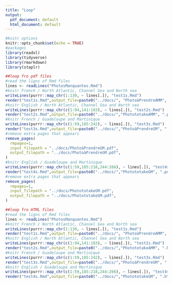 ```yaml
---
title: "Loop"
output:
  pdf_document: default
  html_document: default
---
```


```r
#knitr options
knitr::opts_chunk$set(echo = TRUE)
#packages
library(readxl)
library(tidyverse)
library(rmarkdown)
library(staplr) 
```

```r
##loop fro pdf files
#read the ligns of Rmd files
lines <- readLines("PhotosManquantes.Rmd")
#knitr French / North Atlantic, Channel Sea and North sea
writeLines(purrr::map_chr(1:139, ~ lines[.]), "test1s.Rmd")
render("test1s.Rmd",output_file=paste0("../docs/", "PhotoàPrendreAMM", ".pdf"))
#knitr English / North Atlantic, Channel Sea and North sea
writeLines(purrr::map_chr(c(1:94,141:183), ~ lines[.]), "test2s.Rmd")
render("test2s.Rmd",output_file=paste0("../docs/","PhotototakeAMM", ".pdf"))
#knitr French / Guadeloupe and Martinique
writeLines(purrr::map_chr(c(1:59,185:242), ~ lines[.]), "test3s.Rmd")
render("test3s.Rmd",output_file=paste0("../docs/","PhotoàPrendreGM", ".pdf"))
#remove extra pages that appears
remove_pages(
  rmpages=1,
  input_filepath = "../docs/PhotoàPrendreGM.pdf",
  output_filepath = "../docs/PhotoàPrendreGM.pdf",
)
#knitr English / Guadeloupe and Martinique
writeLines(purrr::map_chr(c(1:59,185:218,244:266), ~ lines[.]), "test4s.Rmd")
render("test4s.Rmd",output_file=paste0("../docs/","PhotototakeGM", ".pdf"))
#remove extra pages that appears
remove_pages(
  rmpages=1,
  input_filepath = "../docs/PhotototakeGM.pdf",
  output_filepath = "../docs/PhotototakeGM.pdf",
)
```

```r
##loop fro HTML files
#read the ligns of Rmd files
lines <- readLines("PhotosManquantes.Rmd")
#knitr French / North Atlantic, Channel Sea and North sea
writeLines(purrr::map_chr(1:139, ~ lines[.]), "test1s.Rmd")
render("test1s.Rmd",output_file=paste0("../docs/", "PhotoàPrendreAMM", ".html"))
#knitr English / North Atlantic, Channel Sea and North sea
writeLines(purrr::map_chr(c(1:94,141:183), ~ lines[.]), "test2s.Rmd")
render("test2s.Rmd",output_file=paste0("../docs/","PhotototakeAMM", ".html"))
#knitr French / Guadeloupe and Martinique
writeLines(purrr::map_chr(c(1:59,185:242), ~ lines[.]), "test3s.Rmd")
render("test3s.Rmd",output_file=paste0("../docs/","PhotoàPrendreGM", ".html"))
#knitr English / Guadeloupe and Martinique
writeLines(purrr::map_chr(c(1:59,185:218,244:266), ~ lines[.]), "test4s.Rmd")
render("test4s.Rmd",output_file=paste0("../docs/","PhotototakeGM", ".html"))
```
